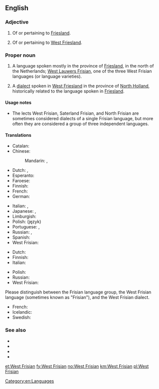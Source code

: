 ==English==
{{interwiktionary|code=fy}}

===Adjective===
{{en-adj|-}}

# Of or pertaining to [[Friesland]].
# {{context|in the Netherlands|lang=en}} Of or pertaining to [[West Friesland]].

===Proper noun===
{{en-proper noun}}

# A language spoken mostly in the province of [[Friesland]], in the north of the Netherlands; [[West Lauwers Frisian]], one of the three West Frisian languages (or language varieties).
# {{context|in the Netherlands|lang=en}} A [[dialect]] spoken in [[West Friesland]] in the province of [[North Holland]], historically related to the language spoken in [[Friesland]].

====Usage notes====
* The lects West Frisian, Saterland Frisian, and North Frisian are sometimes considered dialects of a single Frisian language, but more often they are considered a group of three independent languages.

====Translations====
{{trans-top|language spoken in Friesland}}
* Catalan: {{t|ca|frisó occidental|m}}
* Chinese:
*: Mandarin: {{t|cmn|弗里西亞語|sc=Hani}}, {{t|cmn|弗里西亚语|tr=Fúlǐxīyà yǔ|sc=Hani}}
* Dutch: {{t+|nl|Fries|n}}, {{t|nl|Westerlauwers Fries|n}}
* Esperanto: {{t|eo|okcidentfrisa lingvo}}
* Faroese: {{t|fo|vesturfrísiskt|n}}
* Finnish: {{t|fi|länsifriisi}}
* French: {{t|fr|frison occidental|m}}
* German: {{t+|de|Westfriesisch|n}}
{{trans-mid}}
* Italian: {{t-check|it|[[lingua]] [[frisone]] [[occidentale]]}} {{attention|it|2=was "lingua frisone occidentale" - assumed sum-of-parts; if an idiom, remove the wikilinks to the individual words. see [[User:Kephir/gadgets/xte#Translation_fixing]]}}, {{qualifier|ad hoc}} {{t-check|it|[[lingua]] [[frisona]] [[occidentale]]}} {{attention|it|2=was "lingua frisona occidentale" - assumed sum-of-parts; if an idiom, remove the wikilinks to the individual words. see [[User:Kephir/gadgets/xte#Translation_fixing]]}}
* Japanese: {{t+|ja|フリジア語|tr=Furijia-go}}, {{t|ja|フリース語|tr=Furīsu-go}}
* Limburgish: {{t+|li|Wèsfriesj|n}}
* Polish: (język) {{t|pl|zachodniofryzyjski|m}}
* Portuguese: {{t+|pt|frísio|m}}, {{t+|pt|frisão|m}}
* Russian: {{t|ru|западнофри́зский|m}} {{qualifier|язы́к}}, {{t+|ru|фри́зский|m}} {{qualifier|язы́к}}
* Spanish: {{t|es|frisio occidental|m}}
* West Frisian: {{t+|fy|Frysk}}
{{trans-bottom}}

{{trans-top|the Western Frisian dialect of Dutch}}
* Dutch: {{t|nl|West-Fries}}
* Finnish: {{t|fi|[[länsifriisiläinen]] [[murre]]}}
* Italian: {{qualifier|ad hoc}} {{t-check|it|[[dialetto]] [[frisone]] [[occidentale]]}} {{attention|it|2=was "dialetto frisone occidentale" - assumed sum-of-parts; if an idiom, remove the wikilinks to the individual words. see [[User:Kephir/gadgets/xte#Translation_fixing]]}}
{{trans-mid}}
* Polish: {{t|pl|zachodniofryzyjski|m}}
* Russian: {{t|ru|западнофри́зский|m}} {{qualifier|язы́к}}
* West Frisian: {{t|fy|West-Frysk}}
{{trans-bottom}}

{{checktrans-top}}
Please distinguish between the Frisian language group, the West Frisian language (sometimes known as "Frisian"), and the West Frisian dialect.
* French: {{t-check|fr|frison|m}}
* Icelandic: {{t-check|is|frísneska|f}}
* Swedish: {{t-check|sv|frisiska|c}}
{{checktrans-bottom}}

===See also===
* {{pedialite|West Frisian language}}
* {{ISO 639|1code=fy|3code=fry}}
* {{langcat|fy}}
* {{langlist}}

[[Category:en:Languages]]

[[et:West Frisian]]
[[fy:West Frisian]]
[[no:West Frisian]]
[[km:West Frisian]]
[[pl:West Frisian]]